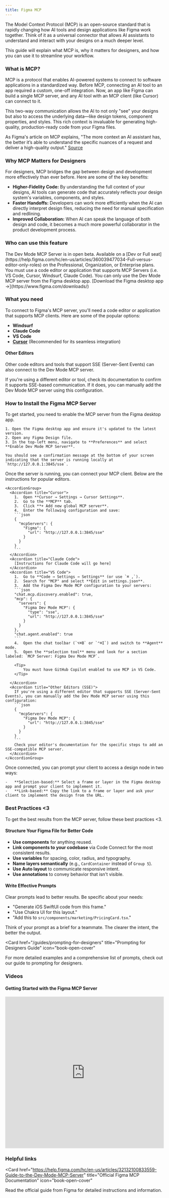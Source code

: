 ```yaml
---
title: Figma MCP
---
```

<!-- NOCACHE -->
The Model Context Protocol (MCP) is an open-source standard that is rapidly changing how AI tools and design applications like Figma work together. Think of it as a universal connector that allows AI assistants to understand and interact with your designs on a much deeper level.

This guide will explain what MCP is, why it matters for designers, and how you can use it to streamline your workflow.

### What is MCP?

MCP is a protocol that enables AI-powered systems to connect to software applications in a standardized way. Before MCP, connecting an AI tool to an app required a custom, one-off integration. Now, an app like Figma can build a single MCP server, and any AI tool with an MCP client (like Cursor) can connect to it.

This two-way communication allows the AI to not only "see" your designs but also to access the underlying data—like design tokens, component properties, and styles. This rich context is invaluable for generating high-quality, production-ready code from your Figma files.

As Figma's article on MCP explains, "The more context an AI assistant has, the better it’s able to understand the specific nuances of a request and deliver a high-quality output." [Source](https://www.figma.com/resource-library/what-is-mcp/)

### Why MCP Matters for Designers

For designers, MCP bridges the gap between design and development more effectively than ever before. Here are some of the key benefits:

*   **Higher-Fidelity Code:** By understanding the full context of your designs, AI tools can generate code that accurately reflects your design system's variables, components, and styles.
*   **Faster Handoffs:** Developers can work more efficiently when the AI can directly interpret design files, reducing the need for manual specification and redlining.
*   **Improved Collaboration:** When AI can speak the language of both design and code, it becomes a much more powerful collaborator in the product development process.

### Who can use this feature

<Info>
    The Dev Mode MCP Server is in open beta.
    Available on a [Dev or Full seat](https://help.figma.com/hc/en-us/articles/360039477034-Full-versus-editor-only-roles) on the Professional, Organization, or Enterprise plans.
    You must use a code editor or application that supports MCP Servers (i.e. VS Code, Cursor, Windsurf, Claude Code).
    You can only use the Dev Mode MCP server from the Figma desktop app. [Download the Figma desktop app &rarr;](https://www.figma.com/downloads/)
</Info>

### What you need

To connect to Figma's MCP server, you'll need a code editor or application that supports MCP clients. Here are some of the popular options:

- **Windsurf**
- **Claude Code**
- **VS Code**
- **[Cursor](https://www.cursor.com/dashboard)** (Recommended for its seamless integration)

#### Other Editors

Other code editors and tools that support SSE (Server-Sent Events) can also connect to the Dev Mode MCP server.

If you're using a different editor or tool, check its documentation to confirm it supports SSE-based communication. If it does, you can manually add the Dev Mode MCP server using this configuration.

### How to Install the Figma MCP Server

<Steps>
  <Step title="Enable the MCP Server in Figma">
    To get started, you need to enable the MCP server from the Figma desktop app.

    1. Open the Figma desktop app and ensure it's updated to the latest version.
    2. Open any Figma Design file.
    3. In the top-left menu, navigate to **Preferences** and select **Enable Dev Mode MCP Server**.

    You should see a confirmation message at the bottom of your screen indicating that the server is running locally at `http://127.0.0.1:3845/sse`.
  </Step>

  <Step title="Set up your MCP Client">
    Once the server is running, you can connect your MCP client. Below are the instructions for popular editors.

    <AccordionGroup>
      <Accordion title="Cursor">
        1.  Open **Cursor → Settings → Cursor Settings**.
        2.  Go to the **MCP** tab.
        3.  Click **+ Add new global MCP server**.
        4.  Enter the following configuration and save:
        ```json
        {
          "mcpServers": {
            "Figma": {
              "url": "http://127.0.0.1:3845/sse"
            }
          }
        }
        ```
      </Accordion>
      <Accordion title="Claude Code">
        [Instructions for Claude Code will go here]
      </Accordion>
      <Accordion title="VS Code">
        1.  Go to **Code → Settings → Settings** (or use `⌘ ,`).
        2.  Search for "MCP" and select **Edit in settings.json**.
        3.  Add the Figma Dev Mode MCP configuration to your servers:
        ```json
        "chat.mcp.discovery.enabled": true,
        "mcp": {
          "servers": {
            "Figma Dev Mode MCP": {
              "type": "sse",
              "url": "http://127.0.0.1:3845/sse"
            }
          }
        },
        "chat.agent.enabled": true
        ```
        4.  Open the chat toolbar (`⌥⌘B` or `⌃⌘I`) and switch to **Agent** mode.
        5.  Open the **selection tool** menu and look for a section labeled: `MCP Server: Figma Dev Mode MCP`.

        <Tip>
            You must have GitHub Copilot enabled to use MCP in VS Code.
        </Tip>

      </Accordion>
      <Accordion title="Other Editors (SSE)">
        If you're using a different editor that supports SSE (Server-Sent Events), you can manually add the Dev Mode MCP server using this configuration:
        ```json
        {
          "mcpServers": {
            "Figma Dev Mode MCP": {
              "url": "http://127.0.0.1:3845/sse"
            }
          }
        }
        ```
        Check your editor's documentation for the specific steps to add an SSE-compatible MCP server.
      </Accordion>
    </AccordionGroup>
  </Step>

  <Step title="Prompting Your MCP Client">
    Once connected, you can prompt your client to access a design node in two ways:

    -   **Selection-based:** Select a frame or layer in the Figma desktop app and prompt your client to implement it.
    -   **Link-based:** Copy the link to a frame or layer and ask your client to implement the design from the URL.
  </Step>
</Steps>

### Best Practices <3

To get the best results from the MCP server, follow these best practices <3.

#### Structure Your Figma File for Better Code
- **Use components** for anything reused.
- **Link components to your codebase** via Code Connect for the most consistent results.
- **Use variables** for spacing, color, radius, and typography.
- **Name layers semantically** (e.g., `CardContainer` instead of `Group 5`).
- **Use Auto layout** to communicate responsive intent.
- **Use annotations** to convey behavior that isn't visible.

#### Write Effective Prompts
Clear prompts lead to better results. Be specific about your needs:
- "Generate iOS SwiftUI code from this frame."
- "Use Chakra UI for this layout."
- "Add this to `src/components/marketing/PricingCard.tsx`."

Think of your prompt as a brief for a teammate. The clearer the intent, the better the output.

<Card
  href="/guides/prompting-for-designers"
  title="Prompting for Designers Guide"
  icon="book-open-cover"
>
  For more detailed examples and a comprehensive list of prompts, check out our guide to prompting for designers.
</Card>

### Videos

#### Getting Started with the Figma MCP Server
<iframe
  src="https://www.youtube.com/embed/MFGPCYi5du0"
  title="YouTube video player"
  frameborder="0"
  allow="accelerometer; autoplay; clipboard-write; encrypted-media; gyroscope; picture-in-picture; web-share"
  allowfullscreen
  width="100%"
  height="480"
></iframe>

### Helpful links

<Card
  href="https://help.figma.com/hc/en-us/articles/32132100833559-Guide-to-the-Dev-Mode-MCP-Server"
  title="Official Figma MCP Documentation"
  icon="book-open-cover"
>
  Read the official guide from Figma for detailed instructions and information.
</Card> 